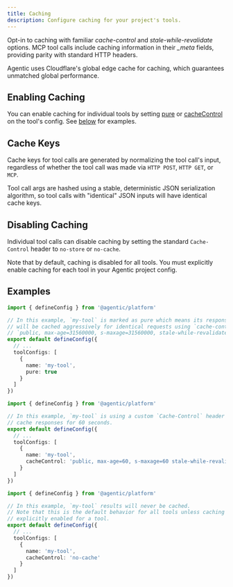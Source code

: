 ```yaml
---
title: Caching
description: Configure caching for your project's tools.
---
```


Opt-in to caching with familiar _cache-control_ and _stale-while-revalidate_ options. MCP tool calls include caching information in their _\_meta_ fields, providing parity with standard HTTP headers.

Agentic uses Cloudflare's global edge cache for caching, which guarantees unmatched global performance.

## Enabling Caching

You can enable caching for individual tools by setting [pure](/publishing/config/tool-config#param-pure) or [cacheControl](/publishing/config/tool-config#param-cache-control) on the tool's config. See [below](#examples) for examples.

## Cache Keys

Cache keys for tool calls are generated by normalizing the tool call's input, regardless of whether the tool call was made via `HTTP POST`, `HTTP GET`, or `MCP`.

Tool call args are hashed using a stable, deterministic JSON serialization algorithm, so tool calls with "identical" JSON inputs will have identical cache keys.

## Disabling Caching

Individual tool calls can disable caching by setting the standard `Cache-Control` header to `no-store` or `no-cache`.

<Note>
  Note that by default, caching is disabled for all tools. You must explicitly
  enable caching for each tool in your Agentic project config.
</Note>

## Examples

<Tabs>
<Tab title="Pure Tool">

```ts agentic.config.ts
import { defineConfig } from '@agentic/platform'

// In this example, `my-tool` is marked as pure which means its responses
// will be cached aggressively for identical requests using `cache-control`
// `public, max-age=31560000, s-maxage=31560000, stale-while-revalidate=3600`
export default defineConfig({
  // ...
  toolConfigs: [
    {
      name: 'my-tool',
      pure: true
    }
  ]
})
```

</Tab>

<Tab title="Custom Cache-Control">

```ts agentic.config.ts
import { defineConfig } from '@agentic/platform'

// In this example, `my-tool` is using a custom `Cache-Control` header to
// cache responses for 60 seconds.
export default defineConfig({
  // ...
  toolConfigs: [
    {
      name: 'my-tool',
      cacheControl: 'public, max-age=60, s-maxage=60 stale-while-revalidate=10'
    }
  ]
})
```

</Tab>

<Tab title="Disabling Caching">

```ts agentic.config.ts
import { defineConfig } from '@agentic/platform'

// In this example, `my-tool` results will never be cached.
// Note that this is the default behavior for all tools unless caching is
// explicitly enabled for a tool.
export default defineConfig({
  // ...
  toolConfigs: [
    {
      name: 'my-tool',
      cacheControl: 'no-cache'
    }
  ]
})
```

</Tab>

</Tabs>
